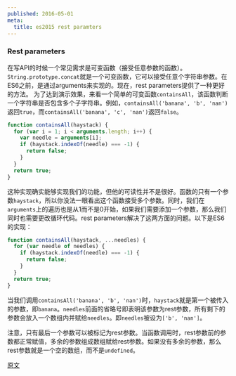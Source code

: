 ```yaml
---
published: 2016-05-01
meta:
  title: es2015 rest paramters
---
```


### Rest parameters
在写API的时候一个常见需求是可变函数（接受任意参数的函数）。`String.prototype.concat`就是一个可变函数，它可以接受任意个字符串参数。在ES6之前，是通过arguments来实现的。现在，rest parameters提供了一种更好的方法。
为了达到演示效果，来看一个简单的可变函数`containsAll`，该函数判断一个字符串是否包含多个子字符串。例如，`containsAll('banana', 'b', 'nan')`返回`true`，而`containsAll('banana', 'c', 'nan')`返回`false`。

```js
function containsAll(haystack) {
  for (var i = 1; i < arguments.length; i++) {
    var needle = arguments[i];
    if (haystack.indexOf(needle) === -1) {
      return false;
    }
  }
  return true;
}
```

这种实现确实能够实现我们的功能，但他的可读性并不是很好。函数的只有一个参数`haystack`，所以你没法一眼看出这个函数接受多个参数。同时，我们在`arguments`上的遍历也是从1而不是0开始，如果我们需要添加一个参数，那么我们同时也需要更改循环代码。rest parameters解决了这两方面的问题。以下是ES6的实现：

```js
function containsAll(haystack, ...needles) {
  for (var needle of needles) {
    if (haystack.indexOf(needle) === -1) {
      return false;
    }
  }
  return true;
}
```

当我们调用`containsAll('banana', 'b', 'nan')`时，`haystack`就是第一个被传入的参数，即`banana`。`needles`前面的省略号即表明该参数为rest参数，所有剩下的参数会放入一个数组内并赋给`needles`。即`needles`被设为`['b', 'nan']`。

注意，只有最后一个参数可以被标记为rest参数。当函数调用时，rest参数前的参数都正常赋值，多余的参数组成数组赋给rest参数。如果没有多余的参数，那么rest参数就是一个空的数组，而不是`undefined`。

[原文](https://hacks.mozilla.org/2015/05/es6-in-depth-rest-parameters-and-defaults/)


